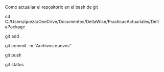 Como actualiar el repositorio
en el bash de git 


cd  C:/Users/queza/OneDrive/Documentos/DeltaWise/PracticasActuariales/DeltaPackage

git add .

git commit -m "Archivos nuevos"

git push

git status

